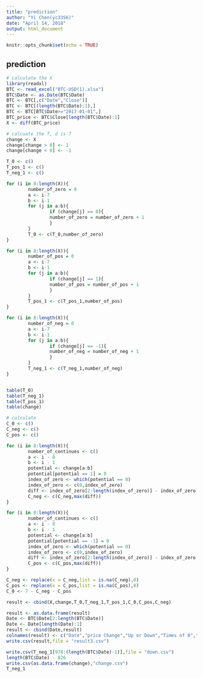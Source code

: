```yaml
---
title: "prediction"
author: "Yi Chen(yc3356)"
date: "April 14, 2018"
output: html_document
---
```


```r
knitr::opts_chunk$set(echo = TRUE)
```

## prediction
```r
# calculate the X
library(readxl)
BTC <- read_excel("BTC-USD(1).xlsx")
BTC$Date <- as.Date(BTC$Date)
BTC <- BTC[,c("Date","Close")]
BTC <- BTC[(length(BTC$Date):1),]
BTC <- BTC[BTC$Date>="2017-01-01",]
BTC_price <- BTC$Close[length(BTC$Date):1]
X <- diff(BTC_price)
```


```r
# calcuate the T, d is 7
change <- X
change[change > 0] <- 1
change[change < 0] <- -1

T_0 <- c()
T_pos_1 <- c()
T_neg_1 <- c()

for (i in 8:length(X)){
        number_of_zero = 0
        a <- i-7
        b <- i-1
        for (j in a:b){
                if (change[j] == 0){
                number_of_zero = number_of_zero + 1
                }
        }
        T_0 <- c(T_0,number_of_zero)
}

for (i in 8:length(X)){
        number_of_pos = 0
        a <- i-7
        b <- i-1
        for (j in a:b){
                if (change[j] == 1){
                number_of_pos = number_of_pos + 1
                }
        }
        T_pos_1 <- c(T_pos_1,number_of_pos)
}

for (i in 8:length(X)){
        number_of_neg = 0
        a <- i-7
        b <- i-1
        for (j in a:b){
                if (change[j] == -1){
                number_of_neg = number_of_neg + 1
                }
        }
        T_neg_1 <- c(T_neg_1,number_of_neg)
}


table(T_0)
table(T_neg_1)
table(T_pos_1)
table(change)
```

```r
# calculate 
C_0 <- c()
C_neg <- c()
C_pos <- c()

for (i in 8:length(X)){
        number_of_continues <- c()
        a <- i - 8
        b <- i - 1
        potential <- change[a:b]
        potential[potential == 1] = 0
        index_of_zero <- which(potential == 0)
        index_of_zero <- c(0,index_of_zero)
        diff <- index_of_zero[2:length(index_of_zero)] - index_of_zero[1:(length(index_of_zero)-1)]
        C_neg <- c(C_neg,max(diff))
}

for (i in 8:length(X)){
        number_of_continues <- c()
        a <- i - 8
        b <- i - 1
        potential <- change[a:b]
        potential[potential == -1] = 0
        index_of_zero <- which(potential == 0)
        index_of_zero <- c(0,index_of_zero)
        diff <- index_of_zero[2:length(index_of_zero)] - index_of_zero[1:(length(index_of_zero)-1)]
        C_pos <- c(C_pos,max(diff))
}

C_neg <- replace(x = C_neg,list = is.na(C_neg),0)
C_pos <- replace(x = C_pos,list = is.na(C_pos),0)
C_0 <- 7 - C_neg - C_pos
```


```r
result <- cbind(X,change,T_0,T_neg_1,T_pos_1,C_0,C_pos,C_neg)
```

```r
result <- as.data.frame(result)
Date <- BTC$Date[2:length(BTC$Date)]
Date <- Date[length(Date):1]
result <- cbind(Date,result)
colnames(result) <- c("Date","price Change","Up or Down","Times of 0","Times of down","Times of up","Times of combinue 0","Times of continue up","Times of continue down")
write.csv(result,file = "result3.csv")
```
```r
write.csv(T_neg_1[978:(length(BTC$Date)-1)],file = "down.csv")
length(BTC$Date) - 826
write.csv(as.data.frame(change),"change.csv")
T_neg_1
```



